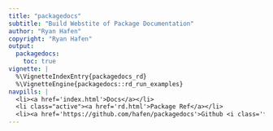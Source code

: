 ```yaml
---
title: "packagedocs"
subtitle: "Build Webstite of Package Documentation"
author: "Ryan Hafen"
copyright: "Ryan Hafen"
output:
  packagedocs:
    toc: true
vignette: |
  %\VignetteIndexEntry{packagedocs_rd}
  %\VignetteEngine{packagedocs::rd_run_examples}
navpills: |
  <li><a href='index.html'>Docs</a></li>
  <li class="active"><a href='rd.html'>Package Ref</a></li>
  <li><a href='https://github.com/hafen/packagedocs'>Github <i class='fa fa-github'></i></a></li>
---
```

